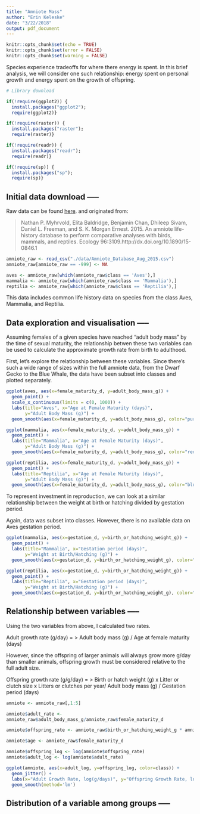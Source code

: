 ```yaml
---
title: "Amniote Mass"
author: "Erin Keleske"
date: "3/22/2018"
output: pdf_document
---
```


```r
knitr::opts_chunk$set(echo = TRUE)
knitr::opts_chunk$set(error = FALSE)
knitr::opts_chunk$set(warning = FALSE)
```

Species experience tradeoffs for where there energy is spent. In this brief analysis, we will consider one such relationship: energy spent on personal growth and energy spent on the growth of offspring. 


```r
# Library download

if(!require(ggplot2)) {
  install.packages("ggplot2");
  require(ggplot2)}

if(!require(raster)) {
  install.packages("raster");
  require(raster)}

if(!require(readr)) {
  install.packages("readr");
  require(readr)}

if(!require(sp)) {
  install.packages("sp");
  require(sp)}

```

## Initial data download -----

Raw data can be found [here](http://www.esapubs.org/archive/ecol/E096/269/#data). and originated from:

> Nathan P. Myhrvold, Elita Baldridge, Benjamin Chan, Dhileep Sivam, Daniel L.     Freeman, and S. K. Morgan Ernest. 2015. An amniote life-history database to      perform comparative analyses with birds, mammals, and reptiles. Ecology          96:3109.http://dx.doi.org/10.1890/15-0846.1

```r
amniote_raw <- read_csv("./data/Amniote_Database_Aug_2015.csv")
amniote_raw[amniote_raw == -999] <- NA

aves <- amniote_raw[which(amniote_raw$class == 'Aves'),]
mammalia <- amniote_raw[which(amniote_raw$class == 'Mammalia'),]
reptilia <- amniote_raw[which(amniote_raw$class == 'Reptilia'),]
```

This data includes common life history data on species from the class Aves, Mammalia, and Reptilia. 

## Data exploration and visualisation -----

Assuming females of a given species have reached "adult body mass" by the time of sexual maturity, the relationship betwen these two variables can be used to calculate the approximate growth rate from birth to adulthood. 

First, let's explore the relationship between these variables. Since there's such a wide range of sizes within the full amniote data, from the Dwarf Gecko to the Blue Whale, the data have been subset into classes and plotted separately. 

```r
ggplot(aves, aes(x=female_maturity_d, y=adult_body_mass_g)) +
  geom_point() + 
  scale_x_continuous(limits = c(0, 1000)) + 
  labs(title="Aves", x="Age at Female Maturity (days)",
       y="Adult Body Mass (g)") +
  geom_smooth(aes(x=female_maturity_d, y=adult_body_mass_g), color="purple")
```

```r
ggplot(mammalia, aes(x=female_maturity_d, y=adult_body_mass_g)) +
  geom_point() + 
  labs(title="Mammalia", x="Age at Female Maturity (days)",
       y="Adult Body Mass (g)") +
  geom_smooth(aes(x=female_maturity_d, y=adult_body_mass_g), color="red")
```

```r
ggplot(reptilia, aes(x=female_maturity_d, y=adult_body_mass_g)) +
  geom_point() + 
  labs(title="Reptilia", x="Age at Female Maturity (days)",
       y="Adult Body Mass (g)") +
  geom_smooth(aes(x=female_maturity_d, y=adult_body_mass_g), color="blue")
```

To represent investment in reproduction, we can look at a similar relationship between the weight at birth or hatching divided by gestation period. 

Again, data was subset into classes. However, there is no available data on Aves gestation period. 

```r
ggplot(mammalia, aes(x=gestation_d, y=birth_or_hatching_weight_g)) +
  geom_point() + 
  labs(title="Mammalia", x="Gestation period (days)",
       y="Weight at Birth/Hatching (g)") +
  geom_smooth(aes(x=gestation_d, y=birth_or_hatching_weight_g), color="red")
```

```r
ggplot(reptilia, aes(x=gestation_d, y=birth_or_hatching_weight_g)) +
  geom_point() + 
  labs(title="Reptilia", x="Gestation period (days)",
       y="Weight at Birth/Hatching (g)") +
  geom_smooth(aes(x=gestation_d, y=birth_or_hatching_weight_g), color="blue")
```

## Relationship between variables -----

Using the two variables from above, I calculated two rates. 

Adult growth rate (g/day) =
> Adult body mass (g) / Age at female maturity (days)

However, since the offspring of larger animals will always grow more g/day than smaller animals, offspring growth must be considered relative to the full adult size. 

Offspring growth rate (g/g/day) = 
> Birth or hatch weight (g) x Litter or clutch size x Litters or clutches per  year/ Adult body mass (g) / Gestation period (days) 


```r

amniote <- amniote_raw[,1:5]

amniote$adult_rate <- 
amniote_raw$adult_body_mass_g/amniote_raw$female_maturity_d

amniote$offspring_rate <- amniote_raw$birth_or_hatching_weight_g * amniote_raw$litter_or_clutch_size_n * amniote_raw$litters_or_clutches_per_y / amniote_raw$adult_body_mass_g / amniote_raw$gestation_d

amniote$age <- amniote_raw$female_maturity_d

amniote$offspring_log <- log(amniote$offspring_rate)
amniote$adult_log <- log(amniote$adult_rate)

```

```r

ggplot(amniote, aes(x=adult_log, y=offspring_log, color=class)) + 
  geom_jitter() +
  labs(x="Adult Growth Rate, log(g/days)", y="Offspring Growth Rate, log(g/g/day)") + 
  geom_smooth(method='lm')
```

## Distribution of a variable among groups -----
